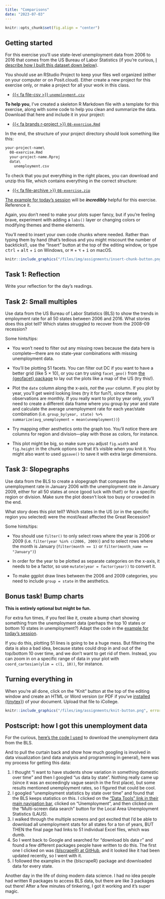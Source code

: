 ```yaml
---
title: "Comparisons"
date: "2023-07-03"
---
```


```r
knitr::opts_chunk$set(fig.align = "center")
```

## Getting started

For this exercise you'll use state-level unemployment data from 2006 to 2016 that comes from the US Bureau of Labor Statistics (if you're curious, [I describe how I built this dataset down below](#postscript-how-i-got-this-unemployment-data)). 

You should use an RStudio Project to keep your files well organized (either on your computer or on Posit.cloud). Either create a new project for this exercise only, or make a project for all your work in this class.

- [{{< fa file-csv >}} `unemployment.csv`](/files/data/external_data/unemployment.csv)

**To help you**, I've created a skeleton R Markdown file with a template for this exercise, along with some code to help you clean and summarize the data. Download that here and include it in your project:

- [{{< fa brands r-project >}} `08-exercise.Rmd`](/projects/08-exercise/08-exercise.Rmd)

In the end, the structure of your project directory should look something like this:

```default
your-project-name\
  08-exercise.Rmd
  your-project-name.Rproj
  data\
    unemployment.csv
```

To check that you put everything in the right places, you can download and unzip this file, which contains everything in the correct structure:

- [{{< fa file-archive >}} `08-exercise.zip`](/projects/08-exercise.zip)

[The example for today's session](/example/08-example.qmd) will be ***incredibly*** helpful for this exercise. Reference it.

Again, you don't need to make your plots super fancy, but if you're feeling brave, experiment with adding a `labs()` layer or changing colors or modifying themes and theme elements.

You'll need to insert your own code chunks where needed. Rather than typing them by hand (that's tedious and you might miscount the number of backticks!), use the "Insert" button at the top of the editing window, or type <kbd>ctrl</kbd> + <kbd>alt</kbd> + <kbd>i</kbd> on Windows, or <kbd>⌘</kbd> + <kbd>⌥</kbd> + <kbd>i</kbd> on macOS.

```r
knitr::include_graphics("/files/img/assignments/insert-chunk-button.png", error = FALSE)
```

## Task 1: Reflection

Write your reflection for the day's readings.


## Task 2: Small multiples

Use data from the US Bureau of Labor Statistics (BLS) to show the trends in employment rate for all 50 states between 2006 and 2016. What stories does this plot tell? Which states struggled to recover from the 2008–09 recession?

Some hints/tips:

- You won't need to filter out any missing rows because the data here is complete—there are no state-year combinations with missing unemployment data.

- You'll be plotting 51 facets. You can filter out DC if you want to have a better grid (like 5 × 10), or you can try using `facet_geo()` from [the {geofacet} package](https://cran.r-project.org/web/packages/geofacet/vignettes/geofacet.html) to lay out the plots like a map of the US (try this!).

- Plot the `date` column along the x-axis, *not* the `year` column. If you plot by year, you'll get weird looking lines (try it for fun?), since these observations are monthly. If you really want to plot by year only, you'll need to create a different data frame where you group by year and state and calculate the average unemployment rate for each year/state combination (i.e. `group_by(year, state) %>% summarize(avg_unemployment = mean(unemployment))`)

- Try mapping other aesthetics onto the graph too. You'll notice there are columns for region and division—play with those as colors, for instance.

- This plot might be big, so make sure you adjust `fig.width` and `fig.height` in the chunk options so that it's visible when you knit it. You might also want to used `ggsave()` to save it with extra large dimensions.


## Task 3: Slopegraphs

Use data from the BLS to create a slopegraph that compares the unemployment rate in January 2006 with the unemployment rate in January 2009, either for all 50 states at once (good luck with that!) or for a specific region or division. Make sure the plot doesn't look too busy or crowded in the end.

What story does this plot tell? Which states in the US (or in the specific region you selected) were the most/least affected the Great Recession?

Some hints/tips:

- You should use `filter()` to only select rows where the year is 2006 or 2009 (i.e. `filter(year %in% c(2006, 2009)`) and to select rows where the month is January (`filter(month == 1)` or `filter(month_name == "January")`)

- In order for the year to be plotted as separate categories on the x-axis, it needs to be a factor, so use `mutate(year = factor(year))` to convert it.

- To make ggplot draw lines between the 2006 and 2009 categories, you need to include `group = state` in the aesthetics.


## Bonus task! Bump charts

**This is entirely optional but might be fun.**

For extra fun times, if you feel like it, create a bump chart showing something from the unemployment data (perhaps the top 10 states or bottom 10 states in unemployment?) Adapt the code in the [example for today's session](/example/08-example.qmd).

If you do this, plotting 51 lines is going to be a huge mess. But filtering the data is also a bad idea, because states could drop in and out of the top/bottom 10 over time, and we don't want to get rid of them. Instead, you can zoom in on a specific range of data in your plot with `coord_cartesian(ylim = c(1, 10))`, for instance.


## Turning everything in

When you're all done, click on the "Knit" button at the top of the editing window and create an HTML or Word version (or PDF if you've [installed {tinytex}](/resource/install.qmd#install-tinytex)) of your document. Upload that file to iCollege.

```r
knitr::include_graphics("/files/img/assignments/knit-button.png", error = FALSE)
```


## Postscript: how I got this unemployment data

For the curious, [here's the code I used](/files/data/get_bls_data.R) to download the unemployment data from the BLS.

And to pull the curtain back and show how much googling is involved in data visualization (and data analysis and programming in general), here was my process for getting this data:

1. I thought "I want to have students show variation in something domestic over time" and then I googled "us data by state". Nothing really came up (since it was an exceedingly vague search in the first place), but some results mentioned unemployment rates, so I figured that could be cool.
2. I googled "unemployment statistics by state over time" and found that the BLS keeps statistics on this. I clicked on the ["Data Tools" link in their main navigation bar](https://www.bls.gov/data/), clicked on "Unemployment", and then clicked on the "Multi-screen data search" button for the Local Area Unemployment Statistics (LAUS).
3. I walked through the multiple screens and got excited that I'd be able to download all unemployment stats for all states for a ton of years, BUT THEN the final page had links to 51 individual Excel files, which was dumb.
4. So I went back to Google and searched for "download bls data r" and found a few different packages people have written to do this. The first one I clicked on was [{blscrapeR} at GitHub](https://github.com/keberwein/blscrapeR), and it looked like it had been updated recently, so I went with it. 
5. I followed the examples in the {blscrapeR} package and downloaded data for every state.

Another day in the life of doing modern data science. I had no idea people had written R packages to access BLS data, but there are like 3 packages out there! After a few minutes of tinkering, I got it working and it's super magic.

